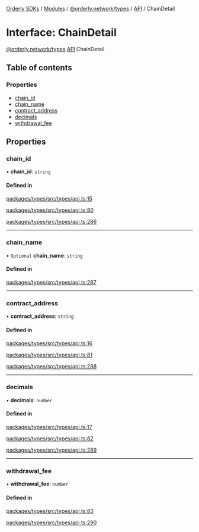 [Orderly SDKs](./../README) / [Modules](./../modules) / [@orderly.network/types](./../modules/orderly_network_types) / [API](./../modules/orderly_network_types.API) / ChainDetail

# Interface: ChainDetail

[@orderly.network/types](./../modules/orderly_network_types).[API](./../modules/orderly_network_types.API).ChainDetail

## Table of contents

### Properties

- [chain\_id](./orderly_network_types.API.ChainDetail#chain_id)
- [chain\_name](./orderly_network_types.API.ChainDetail#chain_name)
- [contract\_address](./orderly_network_types.API.ChainDetail#contract_address)
- [decimals](./orderly_network_types.API.ChainDetail#decimals)
- [withdrawal\_fee](./orderly_network_types.API.ChainDetail#withdrawal_fee)

## Properties

### chain\_id

• **chain\_id**: `string`

#### Defined in

[packages/types/src/types/api.ts:15](https://github.com/OrderlyNetwork/js-sdk/blob/b4bb4035/packages/types/src/types/api.ts#L15)

[packages/types/src/types/api.ts:80](https://github.com/OrderlyNetwork/js-sdk/blob/b4bb4035/packages/types/src/types/api.ts#L80)

[packages/types/src/types/api.ts:286](https://github.com/OrderlyNetwork/js-sdk/blob/b4bb4035/packages/types/src/types/api.ts#L286)

___

### chain\_name

• `Optional` **chain\_name**: `string`

#### Defined in

[packages/types/src/types/api.ts:287](https://github.com/OrderlyNetwork/js-sdk/blob/b4bb4035/packages/types/src/types/api.ts#L287)

___

### contract\_address

• **contract\_address**: `string`

#### Defined in

[packages/types/src/types/api.ts:16](https://github.com/OrderlyNetwork/js-sdk/blob/b4bb4035/packages/types/src/types/api.ts#L16)

[packages/types/src/types/api.ts:81](https://github.com/OrderlyNetwork/js-sdk/blob/b4bb4035/packages/types/src/types/api.ts#L81)

[packages/types/src/types/api.ts:288](https://github.com/OrderlyNetwork/js-sdk/blob/b4bb4035/packages/types/src/types/api.ts#L288)

___

### decimals

• **decimals**: `number`

#### Defined in

[packages/types/src/types/api.ts:17](https://github.com/OrderlyNetwork/js-sdk/blob/b4bb4035/packages/types/src/types/api.ts#L17)

[packages/types/src/types/api.ts:82](https://github.com/OrderlyNetwork/js-sdk/blob/b4bb4035/packages/types/src/types/api.ts#L82)

[packages/types/src/types/api.ts:289](https://github.com/OrderlyNetwork/js-sdk/blob/b4bb4035/packages/types/src/types/api.ts#L289)

___

### withdrawal\_fee

• **withdrawal\_fee**: `number`

#### Defined in

[packages/types/src/types/api.ts:83](https://github.com/OrderlyNetwork/js-sdk/blob/b4bb4035/packages/types/src/types/api.ts#L83)

[packages/types/src/types/api.ts:290](https://github.com/OrderlyNetwork/js-sdk/blob/b4bb4035/packages/types/src/types/api.ts#L290)

